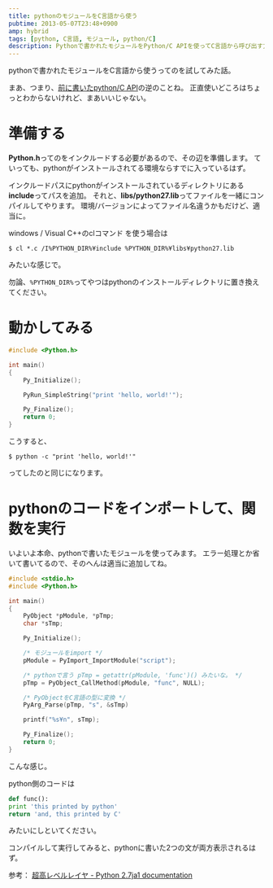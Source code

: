 ```yaml
---
title: pythonのモジュールをC言語から使う
pubtime: 2013-05-07T23:48+0900
amp: hybrid
tags: [python, C言語, モジュール, python/C]
description: Pythonで書かれたモジュールをPython/C APIを使ってC言語から呼び出す方法を試してみました。
---
```


pythonで書かれたモジュールをC言語から使うってのを試してみた話。

まあ、つまり、[前に書いたpython/C API](/blog/2013/01/use-c-library-by-python)の逆のことね。
正直使いどころはちょっとわからないけれど、まあいいじゃない。

# 準備する
**Python.h**ってのをインクルードする必要があるので、その辺を準備します。
ていっても、pythonがインストールされてる環境ならすでに入っているはず。

インクルードパスにpythonがインストールされているディレクトリにある**include**ってパスを追加。
それと、**libs/python27.lib**ってファイルを一緒にコンパイルしてやります。
環境/バージョンによってファイル名違うかもだけど、適当に。

windows / Visual C++のclコマンド を使う場合は
``` shell
$ cl *.c /I%PYTHON_DIR%¥include %PYTHON_DIR%¥libs¥python27.lib
```
みたいな感じで。

勿論、`%PYTHON_DIR%`ってやつはpythonのインストールディレクトリに置き換えてください。

# 動かしてみる
``` c
#include <Python.h>

int main()
{
	Py_Initialize();

	PyRun_SimpleString("print 'hello, world!'");

	Py_Finalize();
	return 0;
}
```
こうすると、
``` shell
$ python -c "print 'hello, world!'"
```
ってしたのと同じになります。

# pythonのコードをインポートして、関数を実行
いよいよ本命、pythonで書いたモジュールを使ってみます。
エラー処理とか省いて書いてるので、そのへんは適当に追加してね。

``` c
#include <stdio.h>
#include <Python.h>

int main()
{
	PyObject *pModule, *pTmp;
	char *sTmp;

	Py_Initialize();

	/* モジュールをimport */
	pModule = PyImport_ImportModule("script");

	/* pythonで言う pTmp = getattr(pModule, 'func')() みたいな。 */
	pTmp = PyObject_CallMethod(pModule, "func", NULL);

	/* PyObjectをC言語の型に変換 */
	PyArg_Parse(pTmp, "s", &sTmp)

	printf("%s¥n", sTmp);

	Py_Finalize();
	return 0;
}
```
こんな感じ。

python側のコードは
``` python
def func():
print 'this printed by python'
return 'and, this printed by C'
```
みたいにしといてください。

コンパイルして実行してみると、pythonに書いた2つの文が両方表示されるはず。

参考： [超高レベルレイヤ - Python 2.7ja1 documentation](http://docs.python.jp/2/c-api/veryhigh.html)
